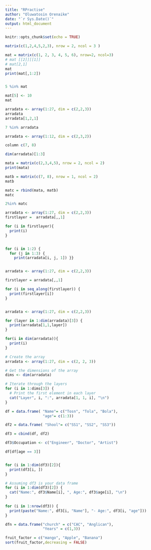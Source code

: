 ```yaml
---
title: "RPractise"
author: "Oluwatosin Orenaike"
date: "`r Sys.Date()`"
output: html_document
---
```


```r
knitr::opts_chunk$set(echo = TRUE)
```
```r
matrix(c(1,2,4,5,2,3), nrow = 2, ncol = 3 )
```
```r
mat = matrix(c(1, 2, 3, 4, 5, 6), nrow=2, ncol=3)
# mat [[2]][[1]]
# mat[2,1]
mat
print(mat[,1:2])


5 %in% mat

mat[5] <- 10
mat

arradata <- array(1:27, dim = c(2,2,3))
arradata
arradata[1,2,1]

7 %in% arradata

```

```r


arradata <- array(1:12, dim = c(2,3,2))

column c(7, 8)

dim(arradata)[1:3]

```


```r
mata = matrix(c(2,3,4,5), nrow = 2, ncol = 2)
print(mata)

matb = matrix(c(7, 8), nrow = 1, ncol = 2)
matb

matc = rbind(mata, matb)
matc

2%in% matc

```
```r
arradata <- array(1:27, dim = c(2,2,3))
firstlayer =  arradata[,,1]

for (i in firstlayer){
  print(i)
}


for (i in 1:2) { 
  for (j in 1:3) { 
    print(arradata[i, j, 1]) }}


arradata <- array(1:27, dim = c(2,2,3))

firstlayer = arradata[,,1]

for (i in seq_along(firstlayer)) {
  print(firstlayer[i])
}


arradata <- array(1:27, dim = c(2,2,3))

for (layer in 1:dim(arradata)[3]) {
  print(arradata[1,1,layer])
}

for(i in dim(arradata)){
  print(i)
}

# Create the array
arradata <- array(1:27, dim = c(2, 2, 3))

# Get the dimensions of the array
dims <- dim(arradata)

# Iterate through the layers
for (i in 1:dims[3]) {
  # Print the first element in each layer
  cat("Layer", i, ":", arradata[1, 1, i], "\n")
}

```
```r

df = data.frame( "Name"= c("Tosn", "Tola", "Bola"),
                 "age"= c(1:3))

df2 = data.frame( "Shool"= c("SS1", "SS2", "SS3"))

df3 = cbind(df, df2)

df3$Occupation <- c("Engineer", "Doctor", "Artist")

df[df[age == 3]]


for (i in 1:dim(df3)[2]){
  print(df3[i, ])
}
```
```r
# Assuming df3 is your data frame
for (i in 1:dim(df3)[2]) {
  cat("Name:", df3$Name[i], ", Age:", df3$age[i], "\n")
}
 
for (i in 1:nrow(df3)) {
  print(paste("Name:", df3[i, "Name"], "- Age:", df3[i, "age"]))
}

```


```r
dfn = data.frame("church" = c("CAC", "Anglican"),
                 "Years" = c(1,3))

fruit_factor = c("mango", "Apple", "Banana")
sort(fruit_factor,decreasing = FALSE)

```

